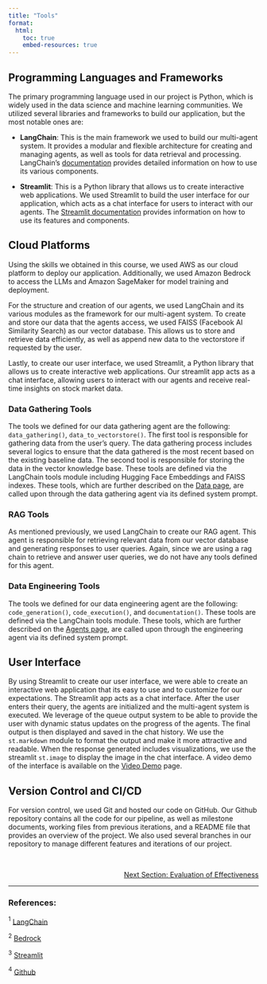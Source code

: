 ```yaml
---
title: "Tools"
format:
  html:
    toc: true
    embed-resources: true
---
```


## Programming Languages and Frameworks

The primary programming language used in our project is Python, which is widely used in the data science and machine learning communities. We utilized several libraries and frameworks to build our application, but the most notable ones are:

- **LangChain**: This is the main framework we used to build our multi-agent system. It provides a modular and flexible architecture for creating and managing agents, as well as tools for data retrieval and processing. LangChain's [documentation](https://python.langchain.com/docs/) provides detailed information on how to use its various components.

- **Streamlit**: This is a Python library that allows us to create interactive web applications. We used Streamlit to build the user interface for our application, which acts as a chat interface for users to interact with our agents. The [Streamlit documentation](https://streamlit.io/) provides information on how to use its features and components.

## Cloud Platforms

Using the skills we obtained in this course, we used AWS as our cloud platform to deploy our application. Additionally, we used Amazon Bedrock to access the LLMs and Amazon SageMaker for model training and deployment.

For the structure and creation of our agents, we used LangChain and its various modules as the framework for our multi-agent system. To create and store our data that the agents access, we used FAISS (Facebook AI Similarity Search) as our vector database. This allows us to store and retrieve data efficiently, as well as append new data to the vectorstore if requested by the user. 

Lastly, to create our user interface, we used Streamlit, a Python library that allows us to create interactive web applications. Our streamlit app acts as a chat interface, allowing users to interact with our agents and receive real-time insights on stock market data.

### Data Gathering Tools
The tools we defined for our data gathering agent are the following: `data_gathering()`, `data_to_vectorstore()`. The first tool is responsible for gathering data from the user's query. The data gathering process includes several logics to ensure that the data gathered is the most recent based on the existing baseline data. The second tool is responsible for storing the data in the vector knowledge base. These tools are defined via the LangChain tools module including Hugging Face Embeddings and FAISS indexes. These tools, which are further described on the [Data page](2_data.html), are called upon through the data gathering agent via its defined system prompt.

### RAG Tools

As mentioned previously, we used LangChain to create our RAG agent. This agent is responsible for retrieving relevant data from our vector database and generating responses to user queries. Again, since we are using a rag chain to retrieve and answer user queries, we do not have any tools defined for this agent.

### Data Engineering Tools

The tools we defined for our data engineering agent are the following: `code_generation()`, `code_execution()`, and `documentation()`. These tools are defined via the LangChain tools module. These tools, which are further described on the [Agents page](4_agents.html), are called upon through the engineering agent via its defined system prompt.

## User Interface
By using Streamlit to create our user interface, we were able to create an interactive web application that its easy to use and to customize for our expectations. The Streamlit app acts as a chat interface. After the user enters their query, the agents are initialized and the multi-agent system is executed. We leverage of the queue output system to be able to provide the user with dynamic status updates on the progress of the agents. The final output is then displayed and saved in the chat history. We use the `st.markdown` module to format the output and make it more attractive and readable. When the response generated includes visualizations, we use the streamlit `st.image` to display the image in the chat interface. A video demo of the interface is available on the [Video Demo](11_video.html) page.

## Version Control and CI/CD

For version control, we used Git and hosted our code on GitHub. Our Github repository contains all the code for our pipeline, as well as milestone documents, working files from previous iterations, and a README file that provides an overview of the project. We also used several branches in our repository to manage different features and iterations of our project. 


<br>
<!-- Reference to next section -->
<div style="text-align: right; font-size: 14px;">
  <a href="7_evaluations.html">Next Section: Evaluation of Effectiveness</a>
</div>

---

### References:

${^1}$ [LangChain](https://python.langchain.com/docs/)

${^2}$ [Bedrock](https://www.bedrock.aws/)

${^3}$ [Streamlit](https://streamlit.io/)

${^4}$ [Github](https://docs.github.com/en/get-started/using-git/about-git)
